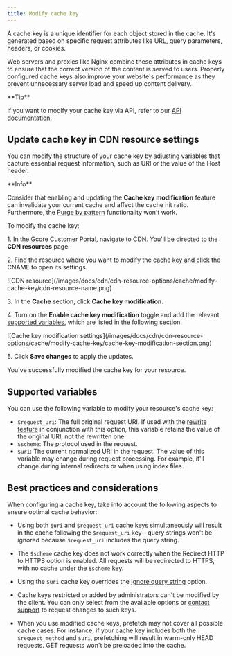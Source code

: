 ---
title: Modify cache key
---

A cache key is a unique identifier for each object stored in the cache. It's generated based on specific request attributes like URL, query parameters, headers, or cookies. 

Web servers and proxies like Nginx combine these attributes in cache keys to ensure that the correct version of the content is served to users. Properly configured cache keys also improve your website's performance as they prevent unnecessary server load and speed up content delivery. 

<Tip>
**Tip**

If you want to modify your cache key via API, refer to our [API documentation](https://api.gcore.com/docs/cdn#tag/CDN-resources/operation/change_cdn_resource).
</Tip>

## Update cache key in CDN resource settings

You can modify the structure of your cache key by adjusting variables that capture essential request information, such as URI or the value of the Host header.

<Info>
**Info**

Consider that enabling and updating the **Cache key modification** feature can invalidate your current cache and affect the cache hit ratio. Furthermore, the [Purge by pattern](/cdn/clear-cdn-resource-cache-by-url-pattern-or-all) functionality won't work.
</Info>

To modify the cache key: 

1\. In the Gcore Customer Portal, navigate to CDN. You'll be directed to the **CDN resources** page. 

2\. Find the resource where you want to modify the cache key and click the CNAME to open its settings.


<Frame>![CDN resource](/images/docs/cdn/cdn-resource-options/cache/modify-cache-key/cdn-resource-name.png)</Frame>



3\. In the **Cache** section, click **Cache key modification**.

4\. Turn on the **Enable cache key modification** toggle and add the relevant [supported variables](/cdn/cdn-resource-options/cache/modify-cache-key#supported-variables), which are listed in the following section. 


<Frame>![Cache key modification settings](/images/docs/cdn/cdn-resource-options/cache/modify-cache-key/cache-key-modification-section.png)</Frame>



5\. Click **Save changes** to apply the updates. 

You've successfully modified the cache key for your resource. 

## Supported variables

You can use the following variable to modify your resource's cache key: 

  * `$request_uri`: The full original request URI. If used with the [rewrite feature](/cdn/cdn-resource-options/rewrite-redirect-requests-from-the-cdn-to-the-origin) in conjunction with this option, this variable retains the value of the original URI, not the rewritten one. 
  * `$scheme`: The protocol used in the request. 
  * `$uri`: The current normalized URI in the request. The value of this variable may change during request processing. For example, it'll change during internal redirects or when using index files.



## Best practices and considerations

When configuring a cache key, take into account the following aspects to ensure optimal cache behavior: 

  * Using both `$uri` and `$request_uri` cache keys simultaneously will result in the cache following the `$request_uri` key—query strings won't be ignored because `$request_uri` includes the query string. 

  * The `$scheme` cache key does not work correctly when the Redirect HTTP to HTTPS option is enabled. All requests will be redirected to HTTPS, with no cache under the `$scheme` key. 

  * Using the `$uri` cache key overrides the [Ignore query string](/cdn/cdn-resource-options/cache/ignore-the-set-cookie-or-query-string-parameters-when-caching-content-on-cdn-servers) option. 

  * Cache keys restricted or added by administrators can't be modified by the client. You can only select from the available options or [contact support](mailto:support@gcore.com) to request changes to such keys. 

  * When you use modified cache keys, prefetch may not cover all possible cache cases. For instance, if your cache key includes both the `$request_method` and `$uri`, prefetching will result in warm-only HEAD requests. GET requests won't be preloaded into the cache.